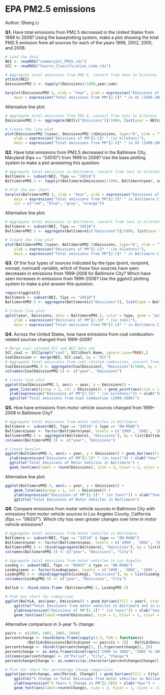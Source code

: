 EPA PM2.5 emissions
========================================================
Author: Sheng Li

**Q1.** Have total emissions from PM2.5 decreased in the United States from 1999 to 2008? Using the baseplotting system, make a plot showing the total PM2.5 emission from all sources for each of the years 1999, 2002, 2005, and 2008.

```r
# Load the data
NEI <- readRDS("summarySCC_PM25.rds")
SCC <- readRDS("Source_Classification_Code.rds")

# Aggregate total emissions from PM2.5, convert from tons to kilotons
attach(NEI)
EmissionsPM2.5 <- tapply((Emissions)/1000,year,sum)
```

```r
barplot(EmissionsPM2.5, xlab = "Year", ylab = expression("Emissions of PM"[2.5]* " (in kilotons)"), 
    main = expression("Total emissions from PM"[2.5]* " in US (1999-2008)"), col = c("red", "blue", "grey", "orange") )
```

Alternative line plot:
```r
# Aggregate total emissions from PM2.5, convert from tons to kilotons
EmissionsPM2.5 <- aggregate(NEI[c("Emissions")]/1000, list(year = NEI$year), sum)

# Create the line plot
plot(EmissionsPM2.5$year, EmissionsPM2.5$Emissions, type="b", xlab = "Year", 
    ylab = expression("Emissions of PM"[2.5]* " (in kilotons)"), 
    main = expression("Total emissions from PM"[2.5]* " in US (1999-2008)"), col = "Blue")
```

**Q2.** Have total emissions from PM2.5 decreased in the Baltimore City, Maryland (fips == "24510") from 1999 to 2008? Use the base plotting system to make a plot answering this question.

```r
# Aggregate total emissions in Baltimore, convert from tons to kilotons
Baltimore <- subset(NEI, fips == "24510")
BaltimorePM2.5 <- tapply((Baltimore$Emissions)/1000, Baltimore$year, sum)
```

```r
# Plot the bar chart
barplot(BaltimorePM2.5, xlab = "Year", ylab = expression("Emissions of PM"[2.5]* " (in kilotons)"), 
    main = expression("Total emissions from PM"[2.5]* " in Baltimore City, MD (1999-2008)"), 
    col = c("red", "blue", "grey", "orange"))
```

Alternative line plot:
```r
# Aggregate total emissions in Baltimore, convert from tons to kilotons
Baltimore <- subset(NEI, fips == "24510")
BaltimorePM2.5 <- aggregate(Baltimore[c("Emissions")]/1000, list(year = Baltimore$year), sum)

# Create the line plot
plot(BaltimorePM2.5$year, BaltimorePM2.5$Emissions, type="b", xlab = "Year", 
    ylab = expression("Emissions of PM"[2.5]* " (in kilotons)"), 
    main = expression("Total emissions from PM"[2.5]* " in Baltimore City, MD (1999-2008)"), col = "Blue")
```

**Q3.** Of the four types of sources indicated by the type (point, nonpoint, onroad, nonroad) variable, which of these four sources have seen decreases in emissions from 1999–2008 for Baltimore City? Which have seen increases in emissions from 1999–2008? Use the ggplot2 plotting system to make a plot answer this question.

```r
require(ggplot2)
Baltimore <- subset(NEI, fips == "24510")
BaltimorePM2.5 <- aggregate(Baltimore[c("Emissions")], list(type = Baltimore$type, year = Baltimore$year), sum)
```

```r
# Create line plot
qplot(year, Emissions, data = BaltimorePM2.5, color = type, geom = "path", xlab = "Year", 
    ylab = expression("Emissions of PM"[2.5]* " (in tons)"), 
    main = expression("Total emissions from PM"[2.5]* " in Baltimore City, MD (1999-2008)"))
```

**Q4.** Across the United States, how have emissions from coal combustion-related sources changed from 1999–2008?

```r
# Merge coal related SCC and NEI data set
SCC.coal <- SCC[grepl("coal", SCC$Short.Name, ignore.case=TRUE),]
CoalEmission <- merge(NEI, SCC.coal, by = "SCC")
# Aggregate total emissions from coal-related combustion, convert from tons to kilotons
CoalEmissionPM2.5 <- aggregate(CoalEmission[, "Emissions"]/1000, by = list(CoalEmission$year), sum)
colnames(CoalEmissionPM2.5) <- c("year", "Emissions")
```

```r
# Create line plot
ggplot(CoalEmissionPM2.5, aes(x = year, y = Emissions)) + 
  geom_line(aes(group = 1, col = Emissions)) + geom_point(aes(size = 1, col = Emissions)) + 
  ylab(expression("Emissions of PM"[2.5]* " (in kilotons)")) + xlab("Year") +
  ggtitle("Total emissions from Coal Combustion (1999-2008)")
```

**Q5.** How have emissions from motor vehicle sources changed from 1999–2008 in Baltimore City?

```r
# Aggregate total emissions from motor vehicles in Baltimore
Baltimore <- subset(NEI, fips == "24510" & type == "ON-ROAD")
Baltimore$year <- factor(Baltimore$year, levels = c('1999', '2002', '2005', '2008'))
BaltimorePM2.5 <- aggregate(Baltimore[, "Emissions"], by = list(Baltimore$year), sum)
colnames(BaltimorePM2.5) <- c("year", "Emissions")
```

```r
# Create barplot
ggplot(BaltimorePM2.5, aes(x = year, y = Emissions)) + geom_bar(aes(fill=year), stat="identity") +  
  ylab(expression("Emissions of PM"[2.5]* " (in tons)")) + xlab("Year") + 
  ggtitle("Total Emissions of Motor Vehicles in Baltimore") +
  geom_text(aes(label = round(Emissions), size = 3, hjust = 1, vjust = 0))
```

Alternative line plot:
```r
ggplot(BaltimorePM2.5, aes(x = year, y = Emissions)) + 
    geom_line(aes(group = 1, col = Emissions)) + 
    ylab(expression("Emissions of PM"[2.5]* " (in tons)")) + xlab("Year") + 
    ggtitle("Total Emissions of Motor Vehicles in Baltimore")
```

**Q6.** Compare emissions from motor vehicle sources in Baltimore City with emissions from motor vehicle sources in Los Angeles County, California (fips == "06037"). Which city has seen greater changes over time in motor vehicle emissions?

```r
# Aggregate total emissions from motor vehicles in Baltimore
Baltimore <- subset(NEI, fips == "24510" & type == "ON-ROAD")
Baltimore$year <- factor(Baltimore$year, levels = c('1999', '2002', '2005', '2008'))
BaltimorePM2.5 <- cbind(aggregate(Baltimore[, "Emissions"], by = list(Baltimore$year), sum), City = "Baltimore")
colnames(BaltimorePM2.5) <- c("year", "Emissions", "City")

# Aggregate total emissions from motor vehicles in Los Angeles
LosAng <- subset(NEI, fips == "06037" & type == "ON-ROAD")
LosAng$year <- factor(LosAng$year, levels = c('1999', '2002', '2005', '2008'))
LosAngPM2.5 <- cbind(aggregate(LosAng[, "Emissions"], by = list(LosAng$year), sum), City = "Los Angeles")
colnames(LosAngPM2.5) <- c("year", "Emissions", "City")

BaltLA <- rbind.data.frame (BaltimorePM2.5, LosAngPM2.5)
```

```r
# Plot bar chart for comparison 
ggplot(BaltLA, aes(year, Emissions)) + geom_bar(aes(fill = year), stat = "identity") + facet_grid(. ~ City) + 
    ggtitle("Total Emissions from motor vehicles in Baltimore and in Los Angeles") + 
    ylab(expression("Emissions of PM"[2.5]* " (in tons)")) + xlab("Year") + 
    geom_text(aes(label=round(Emissions), size = 2, hjust = 1, vjust = -1))
```

Alternative comparison in 3-year % change:
```r
pairs <- c(1999, 2002, 2005, 2008)
percentchange <- round(data.frame(sapply(1:3, FUN = function(x) 
          (BaltLA$Emissions[BaltLA$year == pairs[x + 1]] - BaltLA$Emissions[BaltLA$year == pairs[x]]) / BaltLA$Emissions[BaltLA$year == pairs[x]])) * 100, 1)
percentchange <- rbind(t(percentchange[1, ]),t(percentchange[2, ]))
percentchange <- as.data.frame(cbind(rep(c("1999 to 2002", "2002 to 2005", "2005 to 2008"), 2), c(rep("Baltimore", 3), rep("Los Angeles", 3)), percentchange))
colnames(percentchange) <- c("Period", "City", "Change")
percentchange$Change <- as.numeric(as.character(percentchange$Change))
```

```r
# Plot bar chart for percentage change comparison 
ggplot(percentchange, aes(Period, Change)) + geom_bar(aes(fill = City), stat = "identity") + facet_grid(. ~ City) + 
    ggtitle("% Change in Total Emissions from motor vehicles in Baltimore vs. L.A.") + 
    ylab(expression("3 Years % Change in PM"[2.5])) + xlab("Year") + 
    geom_text(aes(label=round(Change), size = 2, hjust = 1, vjust = -1))
```